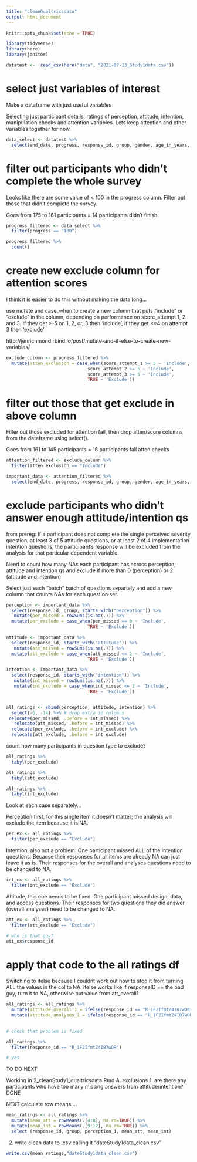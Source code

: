 ```yaml
---
title: "cleanQualtricsdata"
output: html_document
---
```


```r
knitr::opts_chunk$set(echo = TRUE)
```

```r
library(tidyverse)
library(here)
library(janitor)
```

```r
datatest <-  read_csv(here("data", "2021-07-13_Study1data.csv"))
```

# select just variables of interest

Make a dataframe with just useful variables

Selecting just participant details, ratings of perception, attitude, intention, manipulation checks and attention variables. Lets keep attention and other variables together for now.

```r

data_select <- datatest %>%
  select(end_date, progress, response_id, group, gender, age_in_years, faculty_of_study, research_experience, perception_1, starts_with("attitude"), starts_with("intention"), manipulation_check_gf_1, manipulation_check_lf_1, starts_with("attention_attempt"),  starts_with("score"))

```

# filter out participants who didn't complete the whole survey

Looks like there are some value of < 100 in the progress column. Filter out those that didn't complete the survey. 

Goes from 175 to 161 participants = 14 participants didn't finish

```r

progress_filtered <- data_select %>%
  filter(progress == "100")

progress_filtered %>% 
  count()

```

# create new exclude column for attention scores 

I think it is easier to do this without making the data long...

use mutate and case_when to create a new column that puts "include" or "exclude" in the column, depending on performance on score_attempt 1, 2 and 3. If they get >-5 on 1, 2, or, 3 then 'include', if they get <=4 on attempt 3 then 'exclude'

http://jenrichmond.rbind.io/post/mutate-and-if-else-to-create-new-variables/ 

```r

exclude_column <- progress_filtered %>%
  mutate(atten_exclusion = case_when(score_attempt_1 >= 5 ~ 'Include',
                               score_attempt_2 >= 5 ~ 'Include',
                               score_attempt_3 >= 5 ~ 'Include',
                               TRUE ~ 'Exclude'))

```

# filter out those that get exclude in above column 

Filter out those excluded for attention fail, then drop atten/score columns from the dataframe using select(). 

Goes from 161 to 145 participants = 16 participants fail atten checks

```r

attention_filtered <- exclude_column %>%
  filter(atten_exclusion == "Include")

important_data <- attention_filtered %>%
  select(end_date, progress, response_id, group, gender, age_in_years, faculty_of_study, research_experience, perception_1, starts_with("attitude"), starts_with("intention"), manipulation_check_gf_1, manipulation_check_lf_1, atten_exclusion)

```

#  exclude participants who didn't answer enough attitude/intention qs 

from prereg: If a participant does not complete the single perceived severity question, at least 3 of 5 attitude questions, or at least 2 of 4 implementation intention questions, the participant’s response will be excluded from the analysis for that particular dependent variable. 

Need to count how many NAs each participant has across perception, attitude and intention qs and exclude if more than 0 (perception) or 2 (attitude and intention)

Select just each "batch" batch of questions separtely and add a new column that counts NAs for each question set.

```r

perception <- important_data %>%
  select(response_id, group, starts_with("perception")) %>%
   mutate(per_missed = rowSums(is.na(.))) %>%
  mutate(per_exclude = case_when(per_missed == 0 ~ 'Include',
                               TRUE ~ 'Exclude'))

attitude <- important_data %>%
  select(response_id, starts_with("attitude")) %>%
   mutate(att_missed = rowSums(is.na(.))) %>%
  mutate(att_exclude = case_when(att_missed <= 2 ~ 'Include',
                               TRUE ~ 'Exclude'))

intention <- important_data %>%
  select(response_id, starts_with("intention")) %>%
   mutate(int_missed = rowSums(is.na(.))) %>%
   mutate(int_exclude = case_when(int_missed <= 2 ~ 'Include',
                               TRUE ~ 'Exclude'))


all_ratings <- cbind(perception, attitude, intention) %>%
  select(-6, -14) %>% # drop extra id columns
 relocate(per_missed, .before = int_missed) %>%
   relocate(att_missed, .before = int_missed) %>%
  relocate(per_exclude, .before = int_exclude) %>%
  relocate(att_exclude, .before = int_exclude) 

```

count how many participants in question type to exclude?
```r

all_ratings %>%
  tabyl(per_exclude)

all_ratings %>%
  tabyl(att_exclude)

all_ratings %>%
  tabyl(int_exclude)

```

Look at each case separately...

Perception first, for this single item it doesn't matter; the analysis will exclude the item because it is NA. 
```r
per_ex <- all_ratings %>%
  filter(per_exclude == "Exclude")

```

Intention, also not a problem. One participant missed ALL of the intention questions. Because their responses for all items are already NA can just leave it as is.  Their responses for the overall and analyses questions need to be changed to NA. 

```r
int_ex <- all_ratings %>%
  filter(int_exclude == "Exclude")
```

Attitude, this one needs to be fixed. One participant missed design, data, and access questions. Their responses for two questions they did answer (overall analyses) need to be changed to NA. 
```r
att_ex <- all_ratings %>%
  filter(att_exclude == "Exclude")

# who is that guy?
att_ex$response_id

```


# apply that code to the all ratings df

Switching to ifelse because I couldnt work out how to stop it from turning ALL the values in the col to NA. ifelse works like if responseID == the bad guy, turn it to NA, otherwise put value from att_overall1
```r
all_ratings <- all_ratings %>%
  mutate(attitude_overall_1 = ifelse(response_id == "R_1F2IfmtZ4IB7wDR", NA, attitude_overall_1)) %>%
  mutate(attitude_analyses_1 = ifelse(response_id == "R_1F2IfmtZ4IB7wDR", NA, attitude_analyses_1)) 
  

# check that problem is fixed

all_ratings %>%
  filter(response_id == "R_1F2IfmtZ4IB7wDR")

# yes

```

TO DO NEXT

Working in 2_cleanStudy1_qualtricsdata.Rmd
A. exclusions
1.  are there any participants who have too many missing answers from attitude/intention?
DONE

NEXT calculate row means.... 

```r

mean_ratings <- all_ratings %>%
  mutate(mean_att = rowMeans(.[4:8], na.rm=TRUE)) %>%
  mutate(mean_int = rowMeans(.[9:12], na.rm=TRUE)) %>%
  select (response_id, group, perception_1, mean_att, mean_int)

```


2.  write clean data to .csv calling it "dateStudy1data_clean.csv"

```r

write.csv(mean_ratings,"dateStudy1data_clean.csv")

```

